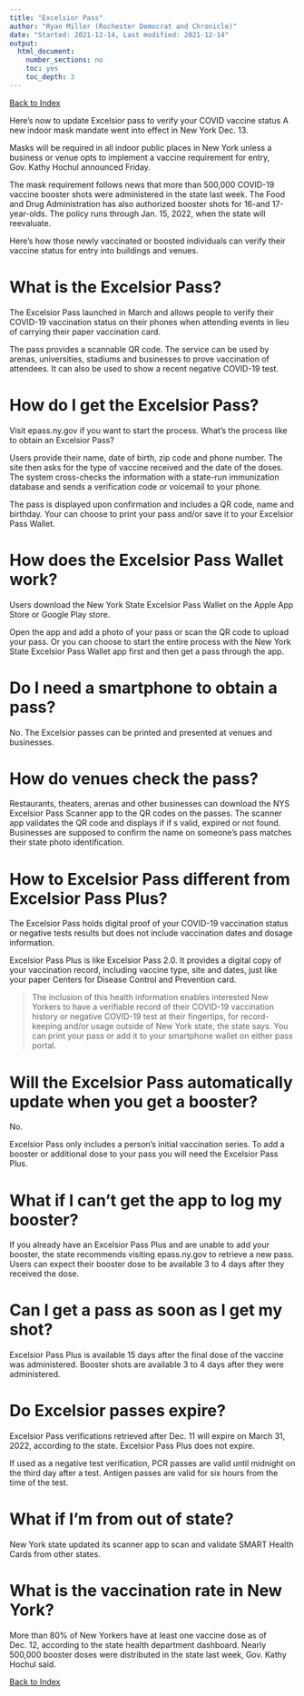 ```yaml
---
title: "Excelsior Pass"
author: "Ryan Miller (Rochester Democrat and Chronicle)"
date: "Started: 2021-12-14, Last modified: 2021-12-14"
output:
  html_document:
    number_sections: no
    toc: yes
    toc_depth: 3
---
```


[Back to Index](../README.html)

Here's now to update Excelsior pass to verify your COVID vaccine status
A new indoor mask mandate went into effect in New York Dec. 13.

Masks will be required in all indoor public places in New York unless
a business or venue opts to implement a vaccine requirement for entry,
Gov. Kathy Hochul announced Friday.

The mask requirement follows news that more than 500,000 COVID-19
vaccine booster shots were administered in the state last week.
The Food and Drug Administration has also authorized booster shots for
16-and 17-year-olds. The policy runs through Jan. 15, 2022, when the
state will reevaluate.

Here’s how those newly vaccinated or boosted individuals can verify
their vaccine status for entry into buildings and venues.

# What is the Excelsior Pass?

The Excelsior Pass launched in March and allows people to verify their
COVID-19 vaccination status on their phones when attending events in
lieu of carrying their paper vaccination card.

The pass provides a scannable QR code. The service can be used by
arenas, universities, stadiums and businesses to prove vaccination
of attendees. It can also be used to show a recent negative COVID-19
test.

# How do I get the Excelsior Pass?

Visit epass.ny.gov if you want to start the process.
What’s the process like to obtain an Excelsior Pass?

Users provide their name, date of birth, zip code and phone number.
The site then asks for the type of vaccine received and the date of
the doses. The system cross-checks the information with a state-run
immunization database and sends a verification code or voicemail to
your phone.

The pass is displayed upon confirmation and includes a QR code, name
and birthday. Your can choose to print your  pass and/or save it to
your Excelsior Pass Wallet.

# How does the Excelsior Pass Wallet work?

Users download the New York State Excelsior Pass Wallet on the Apple App
Store or Google Play store.

Open the app and add a photo of your pass or scan the QR code to upload
your pass. Or you can choose to start the entire process with the New
York State Excelsior Pass Wallet app first and then get a pass through
the app.

# Do I need a smartphone to obtain a pass?

No. The Excelsior passes can be printed and presented at venues and
businesses.

# How do venues check the pass?

Restaurants, theaters, arenas and other businesses can download the NYS
Excelsior Pass Scanner app to the QR codes on the passes. The scanner
app validates the QR code and displays if if s valid, expired or not
found. Businesses are supposed to confirm the name on someone’s pass
matches their state photo identification.

# How to Excelsior Pass different from Excelsior Pass Plus?

The Excelsior Pass holds digital proof of your COVID-19 vaccination
status or negative tests results but does not include vaccination
dates and dosage information.

Excelsior Pass Plus is like Excelsior Pass 2.0. It provides a digital
copy of your vaccination record, including vaccine type, site and dates,
just like your paper Centers for Disease Control and Prevention card.

> The inclusion of this health information enables interested New Yorkers
> to have a verifiable record of their COVID-19 vaccination history or
> negative COVID-19 test at their fingertips, for record-keeping and/or
> usage outside of New York state, the state says.
> You can print your pass or add it to your smartphone wallet on either
> pass portal.

# Will the Excelsior Pass automatically update when you get a booster?

No.

Excelsior Pass only includes a person's initial vaccination series.
To add a booster or additional dose to your pass you will need the
Excelsior Pass Plus.

# What if I can’t get the app to log my booster?

If you already have an Excelsior Pass Plus and are unable to add your
booster, the state recommends visiting epass.ny.gov to retrieve a new
pass. Users can expect their booster dose to be available 3 to 4 days
after they received the dose.

# Can I get a pass as soon as I get my shot?

Excelsior Pass Plus is available 15 days after the final dose of the
vaccine was administered. Booster shots are available 3 to 4 days
after they were administered.

# Do Excelsior passes expire?

Excelsior Pass verifications retrieved after Dec. 11 will expire on
March 31, 2022, according to the state. Excelsior Pass Plus does
not expire.

If used as a negative test verification, PCR passes are valid until
midnight on the third day after a test. Antigen passes are valid for
six hours from the time of the test.

# What if I’m from out of state?

New York state updated its scanner app to scan and validate SMART Health
Cards from other states.

# What is the vaccination rate in New York?

More than 80% of New Yorkers have at least one vaccine dose as of
Dec. 12, according to the state health department dashboard. Nearly
500,000 booster doses were distributed in the state last week,
Gov. Kathy Hochul said.


[Back to Index](../README.html)
